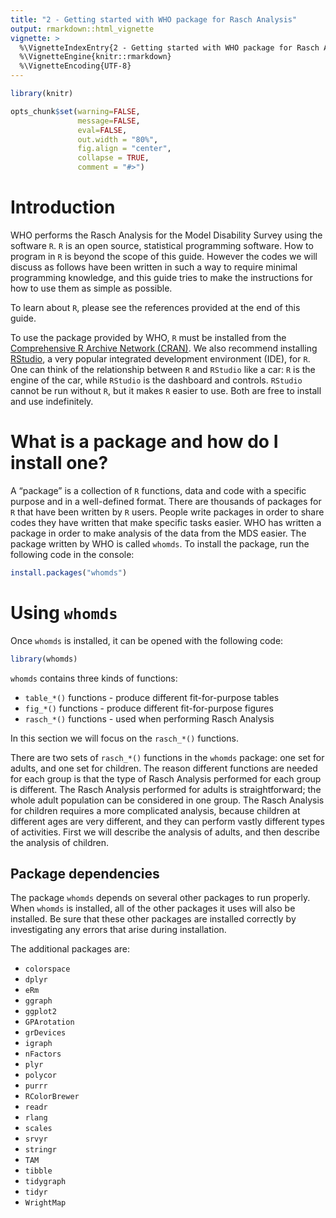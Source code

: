 ```yaml
---
title: "2 - Getting started with WHO package for Rasch Analysis"
output: rmarkdown::html_vignette
vignette: >
  %\VignetteIndexEntry{2 - Getting started with WHO package for Rasch Analysis}
  %\VignetteEngine{knitr::rmarkdown}
  %\VignetteEncoding{UTF-8}
---
```


```r
library(knitr)

opts_chunk$set(warning=FALSE, 
               message=FALSE, 
               eval=FALSE, 
               out.width = "80%",
               fig.align = "center",
               collapse = TRUE,
               comment = "#>")

```

# Introduction

WHO performs the Rasch Analysis for the Model Disability Survey using the software `R`. `R` is an open source, statistical programming software. How to program in `R` is beyond the scope of this guide. However the codes we will discuss as follows have been written in such a way to require minimal programming knowledge, and this guide tries to make the instructions for how to use them as simple as possible.

To learn about `R`, please see the references provided at the end of this guide. 

To use the package provided by WHO, `R` must be installed from the [Comprehensive R Archive Network (CRAN)](https://cran.r-project.org). We also recommend installing [RStudio](https://posit.co/download/rstudio-desktop/), a very popular integrated development environment (IDE), for `R`. One can think of the relationship between `R` and `RStudio` like a car: `R` is the engine of the car, while `RStudio` is the dashboard and controls. `RStudio` cannot be run without `R`, but it makes `R` easier to use. Both are free to install and use indefinitely.

# What is a package and how do I install one?

A "package" is a collection of `R` functions, data and code with a specific purpose and in a well-defined format. There are thousands of packages for `R` that have been written by `R` users. People write packages in order to share codes they have written that make specific tasks easier. WHO has written a package in order to make analysis of the data from the MDS easier. The package written by WHO is called `whomds`. To install the package, run the following code in the console:

```r
install.packages("whomds")
```


# Using `whomds`

Once `whomds` is installed, it can be opened with the following code:

```r
library(whomds)
```

`whomds` contains three kinds of functions:

* `table_*()` functions - produce different fit-for-purpose tables
* `fig_*()` functions - produce different fit-for-purpose figures
* `rasch_*()` functions - used when performing Rasch Analysis

In this section we will focus on the `rasch_*()` functions.

There are two sets of `rasch_*()` functions in the `whomds` package: one set for adults, and one set for children. The reason different functions are needed for each group is that the type of Rasch Analysis performed for each group is different. The Rasch Analysis performed for adults is straightforward; the whole adult population can be considered in one group. The Rasch Analysis for children requires a more complicated analysis, because children at different ages are very different, and they can perform vastly different types of activities. First we will describe the analysis of adults, and then describe the analysis of children.


## Package dependencies

The package `whomds` depends on several other packages to run properly. When `whomds` is installed, all of the other packages it uses will also be installed. Be sure that these other packages are installed correctly by investigating any errors that arise during installation.

The additional packages are:

* `colorspace`
* `dplyr`
* `eRm`
* `ggraph`
* `ggplot2`
* `GPArotation`
* `grDevices`
* `igraph`
* `nFactors`
* `plyr`
* `polycor`
* `purrr`
* `RColorBrewer`
* `readr`
* `rlang`
* `scales`
* `srvyr`
* `stringr`
* `TAM`
* `tibble`
* `tidygraph`
* `tidyr`
* `WrightMap`

